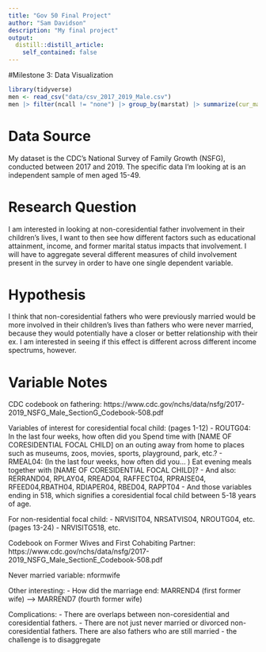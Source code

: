 ```yaml
---
title: "Gov 50 Final Project"
author: "Sam Davidson"
description: "My final project"
output:
  distill::distill_article:
    self_contained: false
---
```


#Milestone 3: Data Visualization

```r
library(tidyverse)
men <- read_csv("data/csv_2017_2019_Male.csv")
men |> filter(ncall != "none") |> group_by(marstat) |> summarize(cur_mar = n()) |> ggplot(aes(y=marstat, x=cur_mar)) + geom_col() + labs(title = "Distribution of current marriage status among fathers reporting at least 1 non-coresidential child", x = "Count", y = "Marriage Status")

```
# Data Source

My dataset is the CDC's National Survey of Family Growth (NSFG), conducted between 2017 and 2019. The specific data I'm looking at is an independent sample of men aged 15-49. 

# Research Question

I am interested in looking at non-coresidential father involvement in their children's lives, I want to then see how different factors such as educational attainment, income, and former marital status impacts that involvement. I will have to aggregate several different measures of child involvement present in the survey in order to have one single dependent variable. 

# Hypothesis

I think that non-coresidential fathers who were previously married would be more involved in their children's lives than fathers who were never married, because they would potentially have a closer or better relationship with their ex. I am interested in seeing if this effect is different across different income spectrums, however. 

# Variable Notes

CDC codebook on fathering: https://www.cdc.gov/nchs/data/nsfg/2017-2019_NSFG_Male_SectionG_Codebook-508.pdf

Variables of interest for coresidential focal child: (pages 1-12)
- ROUTG04: In the last four weeks, how often did you
Spend time with [NAME OF CORESIDENTIAL FOCAL CHILD] on an outing away from home to places such as
museums, zoos, movies, sports, playground, park, etc.?
- RMEAL04: (In the last four weeks, how often did you... )
Eat evening meals together with [NAME OF CORESIDENTIAL FOCAL CHILD]?
- And also: RERRAND04, RPLAY04, RREAD04, RAFFECT04, RPRAISE04, RFEED04,RBATH04, RDIAPER04, RBED04, RAPPT04
- And those variables ending in 518, which signifies a coresidential focal child between 5-18 years of age. 

For non-residential focal child:
- NRVISIT04, NRSATVIS04, NROUTG04, etc. (pages 13-24)
- NRVISITG518, etc.

Codebook on Former Wives and First Cohabiting Partner: https://www.cdc.gov/nchs/data/nsfg/2017-2019_NSFG_Male_SectionE_Codebook-508.pdf

Never married variable: nformwife

Other interesting:
- How did the marriage end: MARREND4 (first former wife) --> MARREND7 (fourth former wife)

Complications:
- There are overlaps between non-coresidential and coresidential fathers. 
- There are not just never married or divorced non-coresidential fathers. There are also fathers who are still married - the challenge is to disaggregate 


